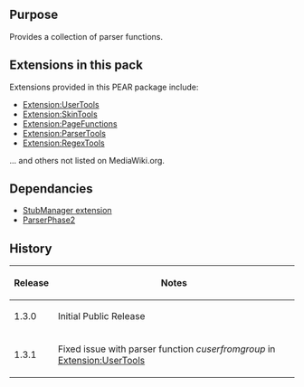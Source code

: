 {{Extension
|name        = ParserExt
|status      = stable
|type        = Parser functions
|author      = [[user:jldupont|Jean-Lou Dupont]]
|image       =
|version     = 1.3.1
|update      =
|mediawiki   = 1.10, 1.11
|download    = [http://mediawiki.googlecode.com/svn/trunk/extensions/ParserExt SVN]
|readme      =
|changelog   = $Id$
|description = 
|parameters  =
|rights      =
|example     =
}}
== Purpose==
Provides a collection of parser functions.

== Extensions in this pack ==
Extensions provided in this PEAR package include:
* [[Extension:UserTools]]
* [[Extension:SkinTools]]
* [[Extension:PageFunctions]]
* [[Extension:ParserTools]]
* [[Extension:RegexTools]]
... and others not listed on MediaWiki.org.

== Dependancies ==
* [[Extension:StubManager|StubManager extension]]
* [[Extension:ParserPhase2|ParserPhase2]]

{{Pear|ParserExt}}

== History ==
{|border=1
! Release !! Notes
|-
| 1.3.0 || Initial Public Release
|-
| 1.3.1 || Fixed issue with parser function ''cuserfromgroup'' in [[Extension:UserTools]]
|}
